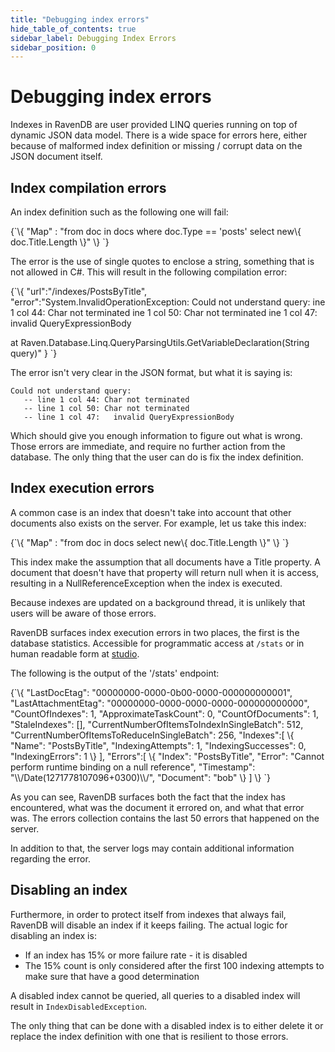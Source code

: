 ```yaml
---
title: "Debugging index errors"
hide_table_of_contents: true
sidebar_label: Debugging Index Errors
sidebar_position: 0
---
```



# Debugging index errors

Indexes in RavenDB are user provided LINQ queries running on top of dynamic JSON data model. There is a wide space for errors here, either because of malformed index definition or missing / corrupt data on the JSON document itself.

## Index compilation errors

An index definition such as the following one will fail:

<TabItem value="json" label="json">
<CodeBlock language="json">
{`\{ "Map" : "from doc in docs where doc.Type == 'posts' select new\{ doc.Title.Length \}" \}
`}
</CodeBlock>
</TabItem>

The error is the use of single quotes to enclose a string, something that is not allowed in C#. This will result in the following compilation error:

<TabItem value="json" label="json">
<CodeBlock language="json">
{`\{
       "url":"/indexes/PostsByTitle",
       "error":"System.InvalidOperationException: Could not understand query: 
ine 1 col 44: Char not terminated
ine 1 col 50: Char not terminated
ine 1 col 47: 
                          invalid QueryExpressionBody

 at Raven.Database.Linq.QueryParsingUtils.GetVariableDeclaration(String query)"
\}
`}
</CodeBlock>
</TabItem>

The error isn't very clear in the JSON format, but what it is saying is:

    Could not understand query: 
       -- line 1 col 44: Char not terminated
       -- line 1 col 50: Char not terminated
       -- line 1 col 47:   invalid QueryExpressionBody
    
Which should give you enough information to figure out what is wrong. Those errors are immediate, and require no further action from the database. The only thing that the user can do is fix the index definition.

## Index execution errors

A common case is an index that doesn't take into account that other documents also exists on the server. For example, let us take this index:

<TabItem value="json" label="json">
<CodeBlock language="json">
{`\{ "Map" : "from doc in docs select new\{ doc.Title.Length \}" \}
`}
</CodeBlock>
</TabItem>

This index make the assumption that all documents have a Title property. A document that doesn't have that property will return null when it is access, resulting in a NullReferenceException when the index is executed.

Because indexes are updated on a background thread, it is unlikely that users will be aware of those errors.  

RavenDB surfaces index execution errors in two places, the first is the database statistics. Accessible for programmatic access at `/stats` or in human readable form at [studio](../../studio/overview/status/index-errors.mdx).

The following is the output of the '/stats' endpoint:  

<TabItem value="json" label="json">
<CodeBlock language="json">
{`\{
	"LastDocEtag": "00000000-0000-0b00-0000-000000000001",
	"LastAttachmentEtag": "00000000-0000-0000-0000-000000000000",
	"CountOfIndexes": 1,
	"ApproximateTaskCount": 0,
	"CountOfDocuments": 1,
	"StaleIndexes": [],
	"CurrentNumberOfItemsToIndexInSingleBatch": 512,
	"CurrentNumberOfItemsToReduceInSingleBatch": 256,
	"Indexes":[
		\{
			"Name": "PostsByTitle",
			"IndexingAttempts": 1,
			"IndexingSuccesses": 0,
			"IndexingErrors": 1
		\}
	],
	"Errors":[
		\{
			"Index": "PostsByTitle",
			"Error": "Cannot   perform   runtime   binding   on   a   null   reference",
			"Timestamp": "\\/Date(1271778107096+0300)\\/",
			"Document": "bob"
		\}
	]
\}
`}
</CodeBlock>
</TabItem>

As you can see, RavenDB surfaces both the fact that the index has encountered, what was the document it errored on,    and what that error was. The errors collection contains the last 50 errors that happened on the server.

In addition to that, the server logs may contain additional information regarding the error.

## Disabling an index

Furthermore, in order to protect itself from indexes that always fail, RavenDB will disable an index if it keeps failing. The actual logic for disabling an index is:

* If an index has 15% or more failure rate - it is disabled
* The 15% count is only considered after the first 100 indexing attempts to make sure that have a good determination

A disabled index cannot be queried, all queries to a disabled index will result in `IndexDisabledException`.

The only thing that can be done with a disabled index is to either delete it or replace the index definition with one that is resilient to those errors.
